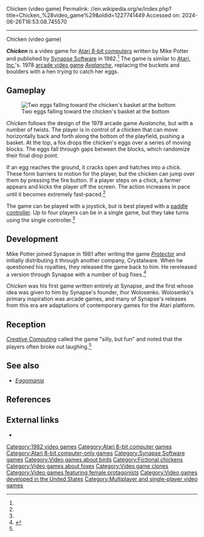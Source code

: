 Chicken (video game)
Permalink: //en.wikipedia.org/w/index.php?title=Chicken_%28video_game%29&oldid=1227741449
Accessed on: 2024-06-26T16:53:08.745570



------
Chicken (video game)
{{Short description|1982 video game}}
{{Infobox video game
|title = Chicken
|image = Chicken_cartridge_box_art.jpg
|programmer = Mike Potter<ref name="giantlist"/>
|publisher = [[Synapse Software]]
|released = 1982
|genre = [[action game|Action]]
|modes = 1-4 players alternating turns
|platforms = [[Atari 8-bit computers|Atari 8-bit]]
}}

'''''Chicken''''' is a video game for [[Atari 8-bit computers]] written by Mike Potter and published by [[Synapse Software]] in 1982.<ref name="giantlist"/> The game is similar to [[Atari, Inc.]]'s. 1978 [[arcade video game]] ''[[Avalanche (video game)|Avalanche]]'', replacing the buckets and boulders with a hen trying to catch her eggs.

==Gameplay==
[[Image:Chicken_gameplay.gif|thumb|left|Two eggs falling toward the chicken's basket at the bottom]]

''Chicken'' follows the design of the 1978 arcade game ''Avalanche'', but with a number of twists. The player is in control of a chicken that can move horizontally back and forth along the bottom of the playfield, pushing a basket. At the top, a fox drops the chicken's eggs over a series of moving blocks. The eggs fall through gaps between the blocks, which randomize their final drop point.

If an egg reaches the ground, it cracks open and hatches into a chick. These form barriers to motion for the player, but the chicken can jump over them by pressing the fire button. If a player steps on a chick, a farmer appears and kicks the player off the screen. The action increases in pace until it becomes extremely fast-paced.<ref name="anderson"/>

The game can be played with a joystick, but is best played with a [[Paddle (game controller)|paddle controller]]. Up to four players can be in a single game, but they take turns using the single controller.<ref name="anderson"/>

==Development==
Mike Potter joined Synapse in 1981 after writing the game ''[[Protector (video game)|Protector]]'' and initially distributing it through another company, Crystalware. When he questioned his royalties, they released the game back to him. He rereleased a version through Synapse with a number of bug fixes.<ref name="hague">{{cite web |first=James |last=Hague |url=http://www.dadgum.com/giantlist/archive/potter.html |title=Mike Potter's Story |website= The Giant List of Classic Game Programmers |date=17 January 2000}}</ref>

''Chicken'' was his first game written entirely at Synapse, and the first whose idea was given to him by Synapse's founder, Ihor Wolosenko. Wolosenko's primary inspiration was arcade games, and many of Synapse's releases from this era are adaptations of contemporary games for the Atari platform.

==Reception==
''[[Creative Computing (magazine)|Creative Computing]]'' called the game "silly, but fun" and noted that the players often broke out laughing.<ref name="anderson"/>

==See also==
* ''[[Eggomania]]''

==References==
{{reflist|refs=
<ref name="giantlist">{{cite web|url=https://dadgum.com/giantlist/|title=The Giant List of Classic Game Programmers |last1=Hague |first1=James}}</ref>
<ref name="anderson">{{cite encyclopedia |first=John |last=Anderson |editor-first1=David |editor-last1=Small |editor-first2=Sandy |editor-last2=Small |editor-first3=George |editor-last3=Blank  |title=Not Just Fun in Games |encyclopedia=The Creative Atari |url=http://www.atariarchives.org/creativeatari/Not_Just_Fun_in_Games.php |publisher=Creative Computing |date=1983 }}</ref>
}}

==External links==
* {{internet archive game|a8b_Chicken_1982_Synapse_Software_US}}

[[Category:1982 video games]]
[[Category:Atari 8-bit computer games]]
[[Category:Atari 8-bit computer-only games]]
[[Category:Synapse Software games]]
[[Category:Video games about birds]]
[[Category:Fictional chickens]]
[[Category:Video games about foxes]]
[[Category:Video game clones]]
[[Category:Video games featuring female protagonists]]
[[Category:Video games developed in the United States]]
[[Category:Multiplayer and single-player video games]]